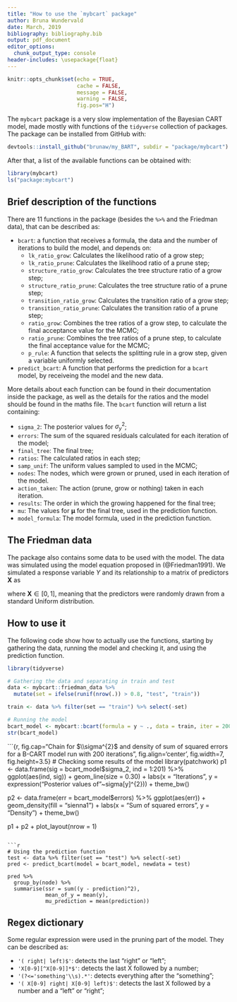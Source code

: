 ```yaml
---
title: "How to use the `mybcart` package"
author: Bruna Wundervald
date: March, 2019
bibliography: bibliography.bib
output: pdf_document
editor_options: 
  chunk_output_type: console
header-includes: \usepackage{float}
---
```


```r
knitr::opts_chunk$set(echo = TRUE, 
                      cache = FALSE,
                      message = FALSE,
                      warning = FALSE, 
                      fig.pos="H")
```

The `mybcart` package is a very slow implementation of the Bayesian 
CART model, made mostly with functions of the `tidyverse` collection
of packages. The package can be installed from GitHub with:

```r
devtools::install_github("brunaw/my_BART", subdir = "package/mybcart")
```


After that, a list of the available functions can be obtained with:

```r
library(mybcart)
ls("package:mybcart")
```


## Brief description of the functions

There are 11 functions in the package (besides the `%>%` and the
Friedman data), that can be described as: 

  - `bcart`: a function that receives a formula, the data and the 
  number of iterations to build the model, and depends on: 
    - `lk_ratio_grow`: Calculates the likelihood ratio of a grow step;
    - `lk_ratio_prune`: Calculates the likelihood ratio of a prune step;
    - `structure_ratio_grow`: Calculates the tree structure ratio of a grow step;
    - `structure_ratio_prune`: Calculates the tree structure ratio of a prune step;
    - `transition_ratio_grow`: Calculates the transition ratio of a grow step;
    - `transition_ratio_prune`: Calculates the transition ratio of a prune step;
    - `ratio_grow`: Combines the tree ratios of a grow step, to calculate the final 
    acceptance value for the MCMC; 
    - `ratio_prune`: Combines the tree ratios of a prune step, to calculate the final 
    acceptance value for the MCMC; 
    - `p_rule`: A function that selects the splitting rule in a grow step, 
    given a variable uniformly selected. 
    
  - `predict_bcart`: A function that performs the prediction for a 
  `bcart` model, by receiveing the model and the new data. 
  
More details about each function can be found in their documentation 
inside the package, 
as well as the details for the ratios and the model should be found
in the maths file. The `bcart` function will return a list containing: 

  - `sigma_2`: The posterior values for $\sigma^2_{y}$;
  -  `errors`: The sum of the squared residuals calculated for
  each iteration of the model;
  - `final_tree`: The final tree;
  - `ratios`: The calculated ratios in each step; 
  - `samp_unif`: The uniform values sampled to used in the MCMC; 
  - `nodes`: The nodes, which were grown or pruned, used in each 
  iteration of the model. 
  - `action_taken`: The action (prune, grow or nothing) taken
  in each iteration. 
  - `results`: The order in which the growing happened for the
  final tree; 
  - `mu`: The values for $\mathbf{\mu}$ for the final tree, 
  used in the prediction function. 
  - `model_formula`: The model formula, used in the prediction
  function. 
  
## The Friedman data

The package also contains some data to be used with the model.
The data was simulated using the model equation proposed in 
(@Friedman1991). We simulated a response variable $Y$ and its 
relationship to a matrix of predictors $\mathbf{X}$ as

\begin{equation}
y_i = 10 sin(\pi x_{i1} x_{i2}) + 20 (x_{i3} -
0.5)^{2} + 10 x_{i4} + 5 x_{i5} +
 \epsilon_i, \thinspace
\epsilon_i \stackrel{iid}\sim N(0, \sigma^2),
\end{equation}

where $\mathbf{X} \in [0, 1]$, meaning that the predictors
were randomly drawn from a standard Uniform distribution.  

## How to use it 

The following code show how to actually use the functions, starting by
gathering the data, running the model and checking it, and 
using the prediction function. 

```r
library(tidyverse)

# Gathering the data and separating in train and test 
data <- mybcart::friedman_data %>% 
  mutate(set = ifelse(runif(nrow(.)) > 0.8, "test", "train"))

train <- data %>% filter(set == "train") %>% select(-set)

# Running the model
bcart_model <- mybcart::bcart(formula = y ~ ., data = train, iter = 200)
str(bcart_model)
```

```{r, fig.cap="Chain for $\\sigma^{2}$ and density of sum of squared errors for a B-CART model run with 200 iterations", fig.align='center', fig.width=7, fig.height=3.5}
# Checking some results of the model
library(patchwork)
p1 <- data.frame(sig = bcart_model$sigma_2,
           ind = 1:201) %>% 
  ggplot(aes(ind, sig)) +
  geom_line(size = 0.30) +
  labs(x = "Iterations", 
       y = expression("Posterior values of"~sigma[y]^{2})) +
  theme_bw()


p2 <- data.frame(err = bcart_model$errors) %>% 
  ggplot(aes(err)) +
  geom_density(fill = "sienna1") +
  labs(x = "Sum of squared errors", 
       y = "Density") + 
  theme_bw()

p1 + p2 + plot_layout(nrow = 1)
```

```r
# Using the prediction function 
test <- data %>% filter(set == "test") %>% select(-set)
pred <- predict_bcart(model = bcart_model, newdata = test)

pred %>% 
  group_by(node) %>% 
  summarise(ssr = sum((y - prediction)^2),
            mean_of_y = mean(y), 
            mu_prediction = mean(prediction))
```
  
## Regex dictionary 

Some regular expression were used in the pruning part of the model. They can 
be described as:

  - `'( right| left)$'`: detects the last "right" or "left";
  - `'X[0-9][^X[0-9]]*$'`: detects the last X followed by a number;
  - `'(?<='something'\\s).*'`: detects everything after the "something";
  - `'( X[0-9] right| X[0-9] left)$'`: detects the 
  last X followed by a number and a "left" or "right";
  